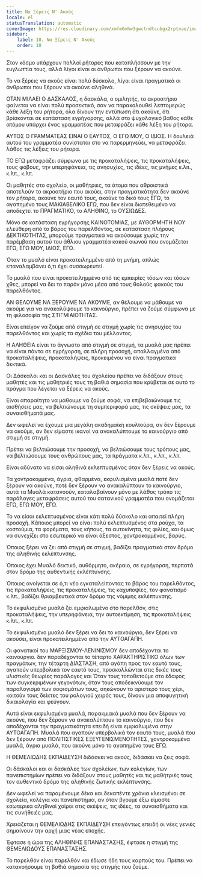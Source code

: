 ```yaml
---
title: Να Ξέρεις Ν' Ακούς
locale: el
statusTranslation: automatic
coverImage: https://res.cloudinary.com/xmfm6mhw3gwctndtcubgx2rptnae/image/upload/v1740337243/small_cover_educacion_fundamental_a051170f1c.webp
sidebar:
    label: 10. Να Ξέρεις Ν' Ακούς
    order: 10
---
```

Στον κόσμο υπάρχουν πολλοί ρήτορες που καταπλήσσουν με την ευγλωττία τους, αλλά λίγοι είναι οι άνθρωποι που ξέρουν να ακούνε.

Το να ξέρεις να ακούς είναι πολύ δύσκολο, λίγοι είναι πραγματικά οι άνθρωποι που ξέρουν να ακούνε αληθινά.

ΟΤΑΝ ΜΙΛΑΕΙ Ο ΔΑΣΚΑΛΟΣ, η δασκάλα, ο ομιλητής, το ακροατήριο φαίνεται να είναι πολύ προσεκτικό, σαν να παρακολουθεί λεπτομερώς κάθε λέξη του ρήτορα, όλα δίνουν την εντύπωση ότι ακούνε, ότι βρίσκονται σε κατάσταση εγρήγορσης, αλλά στο ψυχολογικό βάθος κάθε ατόμου υπάρχει ένας γραμματέας που μεταφράζει κάθε λέξη του ρήτορα.

ΑΥΤΟΣ Ο ΓΡΑΜΜΑΤΕΑΣ ΕΙΝΑΙ Ο ΕΑΥΤΟΣ, Ο ΕΓΩ ΜΟΥ, Ο ΙΔΙΟΣ. Η δουλειά αυτού του γραμματέα συνίσταται στο να παρερμηνεύει, να μεταφράζει λάθος τις λέξεις του ρήτορα.

ΤΟ ΕΓΩ μεταφράζει σύμφωνα με τις προκαταλήψεις, τις προκαταλήψεις, τους φόβους, την υπερηφάνεια, τις ανησυχίες, τις ιδέες, τις μνήμες κ.λπ., κ.λπ., κ.λπ.

Οι μαθητές στο σχολείο, οι μαθήτριες, τα άτομα που αθροιστικά αποτελούν το ακροατήριο που ακούει, στην πραγματικότητα δεν ακούνε τον ρήτορα, ακούνε τον εαυτό τους, ακούνε το δικό τους ΕΓΩ, το αγαπημένο τους ΜΑΚΙΑΒΕΛΙΚΟ ΕΓΩ, που δεν είναι διατεθειμένο να αποδεχτεί το ΠΡΑΓΜΑΤΙΚΟ, το ΑΛΗΘΙΝΟ, το ΟΥΣΙΩΔΕΣ.

Μόνο σε κατάσταση εγρήγορσης ΚΑΙΝΟΤΟΜΙΑΣ, με ΑΥΘΟΡΜΗΤΗ ΝΟΥ ελεύθερη από το βάρος του παρελθόντος, σε κατάσταση πλήρους ΔΕΚΤΙΚΟΤΗΤΑΣ, μπορούμε πραγματικά να ακούσουμε χωρίς την παρέμβαση αυτού του άθλιου γραμματέα κακού οιωνού που ονομάζεται ΕΓΩ, ΕΓΩ ΜΟΥ, ΙΔΙΟΣ, ΕΓΩ.

Όταν το μυαλό είναι προκατειλημμένο από τη μνήμη, απλώς επαναλαμβάνει ό,τι έχει συσσωρευτεί.

Το μυαλό που είναι προκατειλημμένο από τις εμπειρίες τόσων και τόσων χθες, μπορεί να δει το παρόν μόνο μέσα από τους θολούς φακούς του παρελθόντος.

ΑΝ ΘΕΛΟΥΜΕ ΝΑ ΞΕΡΟΥΜΕ ΝΑ ΑΚΟΥΜΕ, αν θέλουμε να μάθουμε να ακούμε για να ανακαλύψουμε το καινούργιο, πρέπει να ζούμε σύμφωνα με τη φιλοσοφία της ΣΤΙΓΜΙΑΙΟΤΗΤΑΣ.

Είναι επείγον να ζούμε από στιγμή σε στιγμή χωρίς τις ανησυχίες του παρελθόντος και χωρίς τα σχέδια του μέλλοντος.

Η ΑΛΗΘΕΙΑ είναι το άγνωστο από στιγμή σε στιγμή, τα μυαλά μας πρέπει να είναι πάντα σε εγρήγορση, σε πλήρη προσοχή, απαλλαγμένα από προκαταλήψεις, προκαταλήψεις, προκειμένου να είναι πραγματικά δεκτικά.

Οι Δάσκαλοι και οι Δασκάλες του σχολείου πρέπει να διδάξουν στους μαθητές και τις μαθήτριές τους τη βαθιά σημασία που κρύβεται σε αυτό το πράγμα που λέγεται να ξέρεις να ακούς.

Είναι απαραίτητο να μάθουμε να ζούμε σοφά, να επιβεβαιώνουμε τις αισθήσεις μας, να βελτιώνουμε τη συμπεριφορά μας, τις σκέψεις μας, τα συναισθήματά μας.

Δεν ωφελεί να έχουμε μια μεγάλη ακαδημαϊκή κουλτούρα, αν δεν ξέρουμε να ακούμε, αν δεν είμαστε ικανοί να ανακαλύπτουμε το καινούργιο από στιγμή σε στιγμή.

Πρέπει να βελτιώσουμε την προσοχή, να βελτιώσουμε τους τρόπους μας, να βελτιώσουμε τους ανθρώπους μας, τα πράγματα κ.λπ., κ.λπ., κ.λπ.

Είναι αδύνατο να είσαι αληθινά εκλεπτυσμένος όταν δεν ξέρεις να ακούς.

Τα χοντροκομμένα, άγρια, φθαρμένα, εκφυλισμένα μυαλά ποτέ δεν ξέρουν να ακούνε, ποτέ δεν ξέρουν να ανακαλύπτουν το καινούργιο, αυτά τα Μυαλά κατανοούν, καταλαβαίνουν μόνο με λάθος τρόπο τις παράλογες μεταφράσεις αυτού του σατανικού γραμματέα που ονομάζεται ΕΓΩ, ΕΓΩ ΜΟΥ, ΕΓΩ.

Το να είσαι εκλεπτυσμένος είναι κάτι πολύ δύσκολο και απαιτεί πλήρη προσοχή. Κάποιος μπορεί να είναι πολύ εκλεπτυσμένος στα ρούχα, τα κοστούμια, τα φορέματα, τους κήπους, τα αυτοκίνητα, τις φιλίες, και όμως να συνεχίζει στο εσωτερικό να είναι άξεστος, χοντροκομμένος, βαρύς.

Όποιος ξέρει να ζει από στιγμή σε στιγμή, βαδίζει πραγματικά στον δρόμο της αληθινής εκλέπτυνσης.

Όποιος έχει Μυαλό δεκτικό, αυθόρμητο, ακέραιο, σε εγρήγορση, περπατά στον δρόμο της αυθεντικής εκλέπτυνσης.

Όποιος ανοίγεται σε ό,τι νέο εγκαταλείποντας το βάρος του παρελθόντος, τις προκαταλήψεις, τις προκαταλήψεις, τις καχυποψίες, τον φανατισμό κ.λπ., βαδίζει θριαμβευτικά στον δρόμο της νόμιμης εκλέπτυνσης.

Το εκφυλισμένο μυαλό ζει εμφιαλωμένο στο παρελθόν, στις προκαταλήψεις, την υπερηφάνεια, την αυτοεκτίμηση, τις προκαταλήψεις κ.λπ., κ.λπ.

Το εκφυλισμένο μυαλό δεν ξέρει να δει το καινούργιο, δεν ξέρει να ακούσει, είναι προκατειλημμένο από την ΑΥΤΟΑΓΑΠΗ.

Οι φανατικοί του ΜΑΡΞΙΣΜΟΥ-ΛΕΝΙΝΙΣΜΟΥ δεν αποδέχονται το καινούργιο. δεν παραδέχονται το τέταρτο ΧΑΡΑΚΤΗΡΙΣΤΙΚΟ όλων των πραγμάτων, την τέταρτη ΔΙΑΣΤΑΣΗ, από αγάπη προς τον εαυτό τους, αγαπούν υπερβολικά τον εαυτό τους, προσκολλώνται στις δικές τους υλιστικές θεωρίες παράλογες και Όταν τους τοποθετούμε στο έδαφος των συγκεκριμένων γεγονότων, όταν τους αποδεικνύουμε τον παραλογισμό των σοφισμάτων τους, σηκώνουν το αριστερό τους χέρι, κοιτούν τους δείκτες του ρολογιού χειρός τους, δίνουν μια αποφυγητική δικαιολογία και φεύγουν.

Αυτά είναι εκφυλισμένα μυαλά, παρακμιακά μυαλά που δεν ξέρουν να ακούνε, που δεν ξέρουν να ανακαλύπτουν το καινούργιο, που δεν αποδέχονται την πραγματικότητα επειδή είναι εμφιαλωμένα στην ΑΥΤΟΑΓΑΠΗ. Μυαλά που αγαπούν υπερβολικά τον εαυτό τους, μυαλά που δεν ξέρουν από ΠΟΛΙΤΙΣΤΙΚΕΣ ΕΞΕΥΓΕΝΙΣΜΕΝΟΤΗΤΕΣ, χοντροκομμένα μυαλά, άγρια μυαλά, που ακούνε μόνο το αγαπημένο τους ΕΓΩ.

Η ΘΕΜΕΛΙΩΔΗΣ ΕΚΠΑΙΔΕΥΣΗ διδάσκει να ακούς, διδάσκει να ζεις σοφά.

Οι δάσκαλοι και οι δασκάλες των σχολείων, των κολεγίων, των πανεπιστημίων πρέπει να διδάξουν στους μαθητές και τις μαθήτριές τους τον αυθεντικό δρόμο της αληθινής ζωτικής εκλέπτυνσης.

Δεν ωφελεί να παραμένουμε δέκα και δεκαπέντε χρόνια κλεισμένοι σε σχολεία, κολέγια και πανεπιστήμια, αν όταν βγούμε έξω είμαστε εσωτερικά αληθινοί χοίροι στις σκέψεις, τις ιδέες, τα συναισθήματα και τις συνήθειές μας.

Χρειάζεται η ΘΕΜΕΛΙΩΔΗΣ ΕΚΠΑΙΔΕΥΣΗ επειγόντως επειδή οι νέες γενιές σημαίνουν την αρχή μιας νέας εποχής.

Έφτασε η ώρα της ΑΛΗΘΙΝΗΣ ΕΠΑΝΑΣΤΑΣΗΣ, έφτασε η στιγμή της ΘΕΜΕΛΙΩΔΟΥΣ ΕΠΑΝΑΣΤΑΣΗΣ.

Το παρελθόν είναι παρελθόν και έδωσε ήδη τους καρπούς του. Πρέπει να κατανοήσουμε τη βαθιά σημασία της στιγμής που ζούμε.

